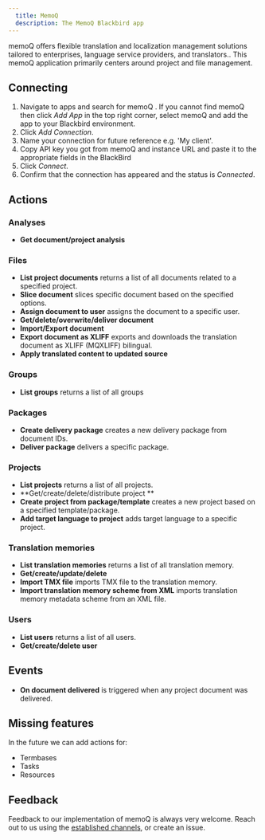 ```yaml
---
  title: MemoQ
  description: The MemoQ Blackbird app
---
```


<LinkCard title="View on Github" target="_blank" href="https://github.com/bb-io/MemoQ" icon="github" />


memoQ offers flexible translation and localization management solutions tailored to enterprises, language service providers, and translators.. This memoQ application primarily centers around project and file management.

## Connecting

1.  Navigate to apps and search for memoQ . If you cannot find memoQ then click _Add App_ in the top right corner, select memoQ and add the app to your Blackbird environment.
2.  Click _Add Connection_.
3.  Name your connection for future reference e.g. 'My client'.
4.  Copy API key you got from memoQ and instance URL and paste it to the appropriate fields in the BlackBird
5.  Click _Connect_.
6.  Confirm that the connection has appeared and the status is _Connected_.

## Actions

### Analyses

-   **Get document/project analysis**

### Files

-   **List project documents** returns a list of all documents related to a specified project.
-   **Slice document** slices specific document based on the specified options.
-    **Assign document to user** assigns the document to a specific user.
-   **Get/delete/overwrite/deliver document**
-   **Import/Export document**
-   **Export document as XLIFF** exports and downloads the translation document as XLIFF (MQXLIFF) bilingual.
-   **Apply translated content to updated source**

### Groups

- **List groups** returns a list of all groups

### Packages

-  **Create delivery package** creates a new delivery package from document IDs.
-  **Deliver package** delivers a specific package.

### Projects

- **List projects** returns a list of all projects.
- **Get/create/delete/distribute project **
- **Create project from package/template** creates a new project based on a specified template/package.
- **Add target language to project** adds target language to a specific project.

### Translation memories

-  **List translation memories** returns a list of all translation memory.
- **Get/create/update/delete**
- **Import TMX file** imports TMX file to the translation memory.
- **Import translation memory scheme from XML** imports translation memory metadata scheme from an XML file.

### Users

-  **List users** returns a list of all users.
-  **Get/create/delete user**

## Events

-   **On document delivered** is triggered when any project document was delivered.

## Missing features

In the future we can add actions for:

-   Termbases
-   Tasks
-   Resources

## Feedback

Feedback to our implementation of memoQ is always very welcome. Reach out to us using the [established channels](https://www.blackbird.io/), or create an issue.

